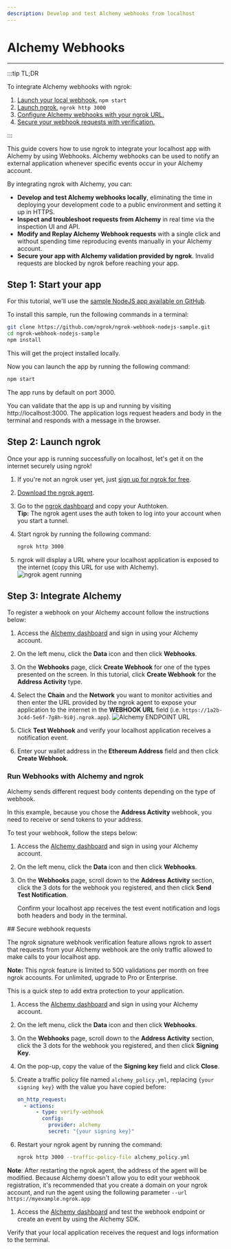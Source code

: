 ```yaml
---
description: Develop and test Alchemy webhooks from localhost
---
```



# Alchemy Webhooks

---

:::tip TL;DR

To integrate Alchemy webhooks with ngrok:

1. [Launch your local webhook.](#start-your-app) `npm start`
1. [Launch ngrok.](#start-ngrok) `ngrok http 3000`
1. [Configure Alchemy webhooks with your ngrok URL.](#setup-webhook)
1. [Secure your webhook requests with verification.](#security)

:::

This guide covers how to use ngrok to integrate your localhost app with Alchemy by using Webhooks.
Alchemy webhooks can be used to notify an external application whenever specific events occur in your Alchemy account.

By integrating ngrok with Alchemy, you can:

- **Develop and test Alchemy webhooks locally**, eliminating the time in deploying your development code to a public environment and setting it up in HTTPS.
- **Inspect and troubleshoot requests from Alchemy** in real time via the inspection UI and API.
- **Modify and Replay Alchemy Webhook requests** with a single click and without spending time reproducing events manually in your Alchemy account.
- **Secure your app with Alchemy validation provided by ngrok**. Invalid requests are blocked by ngrok before reaching your app.

## **Step 1**: Start your app 

For this tutorial, we'll use the [sample NodeJS app available on GitHub](https://github.com/ngrok/ngrok-webhook-nodejs-sample).

To install this sample, run the following commands in a terminal:

```bash
git clone https://github.com/ngrok/ngrok-webhook-nodejs-sample.git
cd ngrok-webhook-nodejs-sample
npm install
```

This will get the project installed locally.

Now you can launch the app by running the following command:

```bash
npm start
```

The app runs by default on port 3000.

You can validate that the app is up and running by visiting http://localhost:3000. The application logs request headers and body in the terminal and responds with a message in the browser.

## **Step 2**: Launch ngrok 

Once your app is running successfully on localhost, let's get it on the internet securely using ngrok!

1. If you're not an ngrok user yet, just [sign up for ngrok for free](https://ngrok.com/signup).

1. [Download the ngrok agent](https://download.ngrok.com).

1. Go to the [ngrok dashboard](https://dashboard.ngrok.com) and copy your Authtoken. <br />
   **Tip:** The ngrok agent uses the auth token to log into your account when you start a tunnel.
1. Start ngrok by running the following command:

   ```bash
   ngrok http 3000
   ```

1. ngrok will display a URL where your localhost application is exposed to the internet (copy this URL for use with Alchemy).
   ![ngrok agent running](/img/integrations/launch_ngrok_tunnel.png)

## **Step 3**: Integrate Alchemy 

To register a webhook on your Alchemy account follow the instructions below:

1. Access the [Alchemy dashboard](https://dashboard.alchemy.com/) and sign in using your Alchemy account.

1. On the left menu, click the **Data** icon and then click **Webhooks**.

1. On the **Webhooks** page, click **Create Webhook** for one of the types presented on the screen.
   In this tutorial, click **Create Webhook** for the **Address Activity** type.

1. Select the **Chain** and the **Network** you want to monitor activities and then enter the URL provided by the ngrok agent to expose your application to the internet in the **WEBHOOK URL** field (i.e. `https://1a2b-3c4d-5e6f-7g8h-9i0j.ngrok.app`).
   ![Alchemy ENDPOINT URL](img/ngrok_url_configuration_alchemy.png)

1. Click **Test Webhook** and verify your localhost application receives a notification event.

1. Enter your wallet address in the **Ethereum Address** field and then click **Create Webhook**.

### Run Webhooks with Alchemy and ngrok

Alchemy sends different request body contents depending on the type of webhook.

In this example, because you chose the **Address Activity** webhook, you need to receive or send tokens to your address.

To test your webhook, follow the steps below:

1. Access the [Alchemy dashboard](https://dashboard.alchemy.com/) and sign in using your Alchemy account.

1. On the left menu, click the **Data** icon and then click **Webhooks**.

1. On the **Webhooks** page, scroll down to the **Address Activity** section, click the 3 dots for the webhook you registered, and then click **Send Test Notification**.

   Confirm your localhost app receives the test event notification and logs both headers and body in the terminal.

<InspectingRequests />

<ReplayingRequests />
## Secure webhook requests 

The ngrok signature webhook verification feature allows ngrok to assert that requests from your Alchemy webhook are the only traffic allowed to make calls to your localhost app.

**Note:** This ngrok feature is limited to 500 validations per month on free ngrok accounts. For unlimited, upgrade to Pro or Enterprise.

This is a quick step to add extra protection to your application.

1. Access the [Alchemy dashboard](https://dashboard.alchemy.com/) and sign in using your Alchemy account.

1. On the left menu, click the **Data** icon and then click **Webhooks**.

1. On the **Webhooks** page, scroll down to the **Address Activity** section, click the 3 dots for the webhook you registered, and then click **Signing Key**.

1. On the pop-up, copy the value of the **Signing key** field and click **Close**.

1. Create a traffic policy file named `alchemy_policy.yml`, replacing `{your signing key}` with the value you have copied before:

   ```yaml
   on_http_request:
     - actions:
         - type: verify-webhook
           config:
             provider: alchemy
             secret: "{your signing key}"
   ```

1. Restart your ngrok agent by running the command:

   ```bash
   ngrok http 3000 --traffic-policy-file alchemy_policy.yml
   ```

**Note**: After restarting the ngrok agent, the address of the agent will be modified.
Because Alchemy doesn't allow you to edit your webhook registration,
it's recommended that you create a domain on your ngrok account, and run the agent using the following parameter `--url https://myexample.ngrok.app`

1. Access the [Alchemy dashboard](https://dashboard.alchemy.com/) and test the webhook endpoint or create an event by using the Alchemy SDK.

Verify that your local application receives the request and logs information to the terminal.
